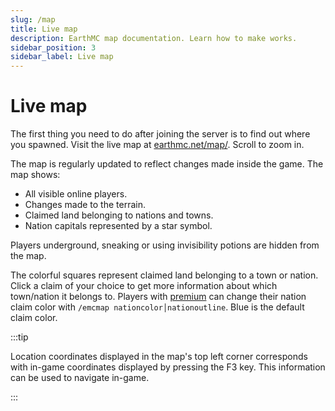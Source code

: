 ---
slug: /map
title: Live map
description: EarthMC map documentation. Learn how to make works.
sidebar_position: 3
sidebar_label: Live map
---
# Live map 
The first thing you need to do after joining the server is to find out where you spawned. Visit the live map at [earthmc.net/map/](https://earthmc.net/map/). Scroll to zoom in.

The map is regularly updated to reflect changes made inside the game. The map shows:

* All visible online players.
* Changes made to the terrain.
* Claimed land belonging to nations and towns.
* Nation capitals represented by a star symbol.

Players underground, sneaking or using invisibility potions are hidden from the map. 

The colorful squares represent claimed land belonging to a town or nation. Click a claim of your choice to get more information about which town/nation it belongs to. Players with [premium](https://earthmc.net/premium/) can change their nation claim color with `/emcmap nationcolor│nationoutline`. Blue is the default claim color.

:::tip

Location coordinates displayed in the map's top left corner corresponds with in-game coordinates displayed by pressing the F3 key. This information can be used to navigate in-game.

:::

